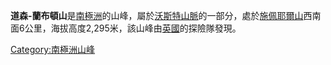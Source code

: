 {{unreferenced|time=2013-10-27T06:39:12+00:00}}
{{Coord|78|54|S|160|37|E|source:GNIS|display=title}}

'''道森-蘭布頓山'''是[[南極洲|南極洲]]的山峰，屬於[[沃斯特山脈|沃斯特山脈]]的一部分，處於[[施佩耶爾山|施佩耶爾山]]西南面6公里，海拔高度2,295米，該山峰由[[英國|英國]]的探險隊發現。

{{Antarctica-geo-stub}}
[[Category:南極洲山峰|Category:南極洲山峰]]
